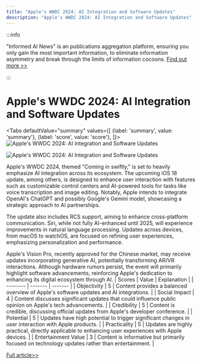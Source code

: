 ```yaml
---
title: "Apple's WWDC 2024: AI Integration and Software Updates"
description: "Apple's WWDC 2024: AI Integration and Software Updates"
---
```



:::info

"Informed AI News" is an publications aggregation platform, ensuring you only gain the most important information, to eliminate information asymmetry and break through the limits of information cocoons.  [Find out more >>](/)

:::

# Apple's WWDC 2024: AI Integration and Software Updates


<Tabs
	defaultValue="summary"
	values={[
	{label: 'summary', value: 'summary'},
	{label: 'score', value: 'score'},
]}>
<TabItem value="summary">
<img
  src="https://image.informedainews.com/2024/06/Tec-jtz-1717983454-0.jpg"
  alt="Apple's WWDC 2024: AI Integration and Software Updates"
/>

<img
  src="https://image.informedainews.com/2024/06/Tec-ebJ-1717983454-1.jpg"
  alt="Apple's WWDC 2024: AI Integration and Software Updates"
/>



Apple's WWDC 2024, themed "Coming in swiftly," is set to heavily emphasize AI integration across its ecosystem. The upcoming iOS 18 update, among others, is designed to enhance user interaction with features such as customizable control centers and AI-powered tools for tasks like voice transcription and image editing. Notably, Apple intends to integrate OpenAI's ChatGPT and possibly Google's Gemini model, showcasing a strategic approach to AI partnerships.

The update also includes RCS support, aiming to enhance cross-platform communication. Siri, while not fully AI-enhanced until 2025, will experience improvements in natural language processing. Updates across devices, from macOS to watchOS, are focused on refining user experiences, emphasizing personalization and performance.

Apple's Vision Pro, recently approved for the Chinese market, may receive updates incorporating generative AI, potentially transforming AR/VR interactions. Although hardware rumors persist, the event will primarily highlight software advancements, reinforcing Apple's dedication to enhancing its digital ecosystem through AI.
</TabItem>
<TabItem value="score">
	| Scores     | Value   | Explanation |
	| -------- | ------- | ------- |
	| Objectivity  | 5    | Content provides a balanced overview of Apple's software updates and AI integrations.    |
	| Social Impact | 4     | Content discusses significant updates that could influence public opinion on Apple's tech advancements.    |
	| Credibility    | 5    | Content is credible, discussing official updates from Apple's developer conference.    |
	| Potential    | 5    | Updates have high potential to trigger significant changes in user interaction with Apple products.    |
	| Practicality    | 5    | Updates are highly practical, directly applicable to enhancing user experiences with Apple devices.    |
	| Entertainment Value    | 3    | Content is informative but primarily focused on technology updates rather than entertainment.    |
</TabItem>
</Tabs>

[Full article>>](https://www.cnbeta.com.tw/articles/tech/1434175.htm)
